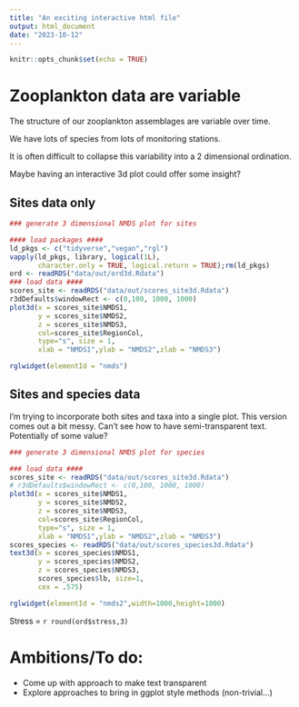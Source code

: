 ```yaml
---
title: "An exciting interactive html file"
output: html_document
date: "2023-10-12"
---
```


```r
knitr::opts_chunk$set(echo = TRUE)
```

# Zooplankton data are variable
The structure of our zooplankton assemblages are variable over time.

We have lots of species from lots of monitoring stations.

It is often difficult to collapse this variability into a 2 dimensional ordination.

Maybe having an interactive 3d plot could offer some insight?

## Sites data only

```r
### generate 3 dimensional NMDS plot for sites

#### load packages ####
ld_pkgs <- c("tidyverse","vegan","rgl")
vapply(ld_pkgs, library, logical(1L),
       character.only = TRUE, logical.return = TRUE);rm(ld_pkgs)
ord <- readRDS("data/out/ord3d.Rdata")
### load data ####
scores_site <- readRDS("data/out/scores_site3d.Rdata")
r3dDefaults$windowRect <- c(0,100, 1000, 1000) 
plot3d(x = scores_site$NMDS1,
       y = scores_site$NMDS2,
       z = scores_site$NMDS3,
       col=scores_site$RegionCol,
       type="s", size = 1,
       xlab = "NMDS1",ylab = "NMDS2",zlab = "NMDS3")

rglwidget(elementId = "nmds")
```

## Sites and species data

I'm trying to incorporate both sites and taxa into a single plot.
This version comes out a bit messy.  Can't see how to have semi-transparent text.
Potentially of some value?

```r
### generate 3 dimensional NMDS plot for species

### load data ####
scores_site <- readRDS("data/out/scores_site3d.Rdata")
# r3dDefaults$windowRect <- c(0,100, 1000, 1000) 
plot3d(x = scores_site$NMDS1,
       y = scores_site$NMDS2,
       z = scores_site$NMDS3,
       col=scores_site$RegionCol,
       type="s", size = 1,
       xlab = "NMDS1",ylab = "NMDS2",zlab = "NMDS3")
scores_species <- readRDS("data/out/scores_species3d.Rdata")
text3d(x = scores_species$NMDS1,
       y = scores_species$NMDS2,
       z = scores_species$NMDS3,
       scores_species$lb, size=1,
       cex = .575)

rglwidget(elementId = "nmds2",width=1000,height=1000)
```
Stress = `r round(ord$stress,3)`

# Ambitions/To do:
* Come up with approach to make text transparent
* Explore approaches to bring in ggplot style methods (non-trivial...)